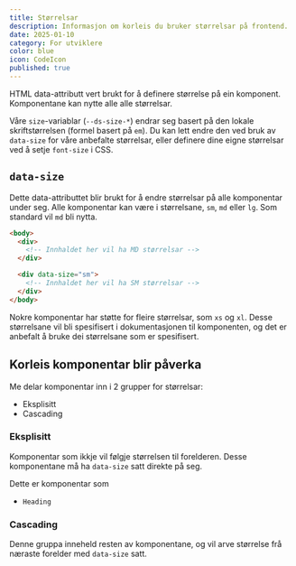 ```yaml
---
title: Størrelsar
description: Informasjon om korleis du bruker størrelsar på frontend.
date: 2025-01-10
category: For utviklere
color: blue
icon: CodeIcon
published: true
---
```



HTML data-attributt vert brukt for å definere størrelse på ein komponent. Komponentane kan nytte alle alle størrelsar.

Våre `size`-variablar (`--ds-size-*`) endrar seg basert på den lokale skriftstørrelsen (formel basert på `em`). Du kan lett endre den ved bruk av `data-size` for våre anbefalte størrelsar, eller definere dine eigne størrelsar ved å setje `font-size` i CSS.

## `data-size`

Dette data-attributtet blir brukt for å endre størrelsar på alle komponentar under seg.
Alle komponentar kan være i størrelsane, `sm`, `md` eller `lg`. Som standard vil `md` bli nytta.

```html
<body>
  <div>
    <!-- Innhaldet her vil ha MD størrelsar -->
  </div>

  <div data-size="sm">
    <!-- Innhaldet her vil ha SM størrelsar -->
  </div>
</body>
```

Nokre komponentar har støtte for fleire størrelsar, som `xs` og `xl`. Desse størrelsane vil bli spesifisert i dokumentasjonen til komponenten,
og det er anbefalt å bruke dei størrelsane som er spesifisert.

## Korleis komponentar blir påverka

Me delar komponentar inn i 2 grupper for størrelsar:

- Eksplisitt
- Cascading

### Eksplisitt

Komponentar som ikkje vil følgje størrelsen til forelderen. Desse komponentane må ha `data-size` satt direkte på seg.

Dette er komponentar som
- `Heading`

### Cascading

Denne gruppa inneheld resten av komponentane, og vil arve størrelse frå næraste forelder med `data-size` satt.
